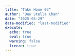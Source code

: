 ```yaml
---
title: "Take Home 03"
author: "Dew Stella Chan"
date: "2025-03-29"
date-modified: "last-modified"
execute:
  echo: true
  eval: true
  warning: false
  freeze: true
---
```

